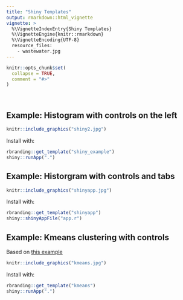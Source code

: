 ```yaml
---
title: "Shiny Templates"
output: rmarkdown::html_vignette
vignette: >
  %\VignetteIndexEntry{Shiny Templates}
  %\VignetteEngine{knitr::rmarkdown}
  %\VignetteEncoding{UTF-8}
  resource_files:
    - wastewater.jpg
---
```




```r
knitr::opts_chunk$set(
  collapse = TRUE,
  comment = "#>"
)
```

\

## Example: Histogram with controls on the left
```r
knitr::include_graphics("shiny2.jpg")
```
Install with: 
```r
rbranding::get_template("shiny_example")
shiny::runApp(".")
```

## Example: Historgram with controls and tabs
```r
knitr::include_graphics("shinyapp.jpg")
```
Install with: 
```r
rbranding::get_template("shinyapp")
shiny::shinyAppFile("app.r")
```

## Example: Kmeans clustering with controls
Based on [this example](https://shiny.rstudio.com/gallery/kmeans-example.html)
```r
knitr::include_graphics("kmeans.jpg")
```
Install with: 
```r
rbranding::get_template("kmeans")
shiny::runApp(".")
```
 